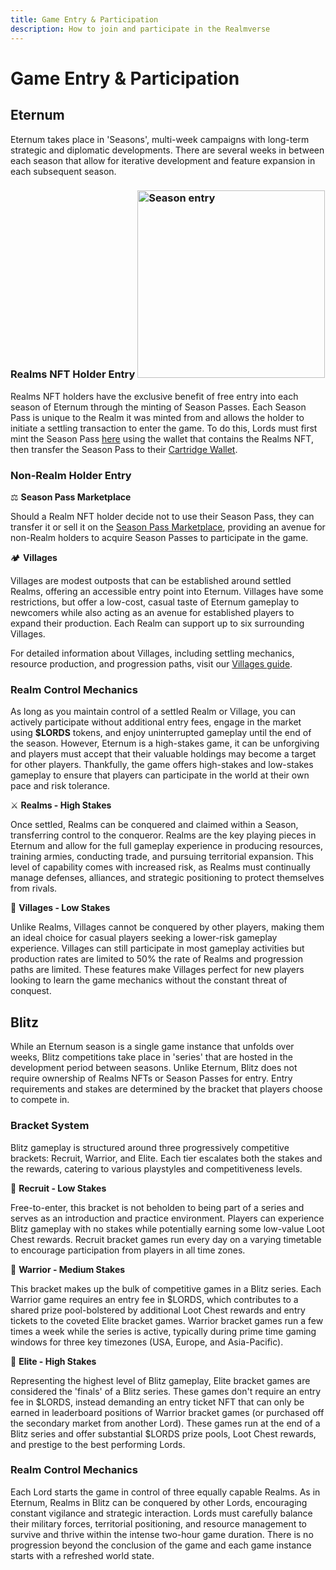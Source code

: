 ```yaml
---
title: Game Entry & Participation
description: How to join and participate in the Realmverse
---
```


# Game Entry & Participation

## Eternum

Eternum takes place in 'Seasons', multi-week campaigns with long-term strategic and diplomatic developments.
There are several weeks in between each season that allow for iterative development and feature expansion in
each subsequent season.

### Realms NFT Holder Entry <img src="/images/ring_pass.png" alt="Season entry" width="300" className=" float-right" />

Realms NFT holders have the exclusive benefit of free entry into each season of Eternum through the minting of Season
Passes. Each Season Pass is unique to the Realm it was minted from and allows the holder to initiate a
settling transaction to enter the game. To do this, Lords must first mint the Season Pass [here](https://empire.realms.world/mint) using the wallet that contains the Realms NFT,
then transfer the Season Pass to their [Cartridge Wallet](/overview/controller).

### Non-Realm Holder Entry

⚖️ **Season Pass Marketplace**

Should a Realm NFT holder decide not to use their Season Pass, they can transfer it or sell it on the
[Season Pass Marketplace](https://empire.realms.world/trade), providing an avenue for non-Realm holders to acquire Season
Passes to participate in the game.

🏕️ **Villages**

Villages are modest outposts that can be established around settled Realms, offering an accessible entry point into
Eternum. Villages have some restrictions, but offer a low-cost, casual taste of Eternum gameplay to newcomers while also acting
as an avenue for established players to expand their production. Each Realm can support up to six surrounding Villages.

For detailed information about Villages, including settling mechanics, resource production, and progression paths, visit
our [Villages guide](/mechanics/realm-and-villages/villages).

### Realm Control Mechanics

As long as you maintain control of a settled Realm or Village, you can actively participate without additional entry fees,
engage in the market using **$LORDS** tokens, and enjoy uninterrupted gameplay until the end of the season. However, Eternum is
a high-stakes game, it can be unforgiving and players must accept that their valuable holdings may become a target for other players.
Thankfully, the game offers high-stakes and low-stakes gameplay to ensure that players can participate in the world at their own pace and
risk tolerance.

⚔️ **Realms - High Stakes**

Once settled, Realms can be conquered and claimed within a Season, transferring control to the conqueror. Realms are the key playing pieces in 
Eternum and allow for the full gameplay experience in producing resources, training armies, conducting trade, and pursuing territorial expansion. 
This level of capability comes with increased risk, as Realms must continually manage defenses, alliances, and strategic positioning to
protect themselves from rivals.

🌴 **Villages - Low Stakes**

Unlike Realms, Villages cannot be conquered by other players, making them an ideal choice for casual players seeking a
lower-risk gameplay experience. Villages can still participate in most gameplay activities but production rates are limited to
50% the rate of Realms and progression paths are limited. These features make Villages perfect for new players looking to learn the game
mechanics without the constant threat of conquest.

## Blitz

While an Eternum season is a single game instance that unfolds over weeks, Blitz competitions take place in 'series' that are hosted in the development 
period between seasons. Unlike Eternum, Blitz does not require ownership of Realms NFTs or Season Passes for entry. Entry requirements and stakes are 
determined by the bracket that players choose to compete in.

### Bracket System

Blitz gameplay is structured around three progressively competitive brackets: Recruit, Warrior, and Elite. Each tier escalates both the stakes
and the rewards, catering to various playstyles and competitiveness levels.

🥉 **Recruit - Low Stakes**

Free-to-enter, this bracket is not beholden to being part of a series and serves as an introduction and practice environment. Players can experience 
Blitz gameplay with no stakes while potentially earning some low-value Loot Chest rewards. Recruit bracket games run every day on a varying timetable to encourage 
participation from players in all time zones.

🥈 **Warrior - Medium Stakes**

This bracket makes up the bulk of competitive games in a Blitz series. Each Warrior game requires an entry fee in $LORDS, which contributes to a shared prize
pool-bolstered by additional Loot Chest rewards and entry tickets to the coveted Elite bracket games. Warrior bracket games run a few times a week while the
series is active, typically during prime time gaming windows for three key timezones (USA, Europe, and Asia-Pacific).

🥇 **Elite - High Stakes**

Representing the highest level of Blitz gameplay, Elite bracket games are considered the 'finals' of a Blitz series. These games don't require an entry fee in $LORDS,
instead demanding an entry ticket NFT that can only be earned in leaderboard positions of Warrior bracket games (or purchased off the secondary market from another Lord).
These games run at the end of a Blitz series and offer substantial $LORDS prize pools, Loot Chest rewards, and prestige to the best performing Lords.

### Realm Control Mechanics

Each Lord starts the game in control of three equally capable Realms. As in Eternum, Realms in Blitz can be conquered by other Lords, encouraging constant
vigilance and strategic interaction. Lords must carefully balance their military forces, territorial positioning, and resource management to survive and thrive 
within the intense two-hour game duration. There is no progression beyond the conclusion of the game and each game instance starts with a refreshed world state.